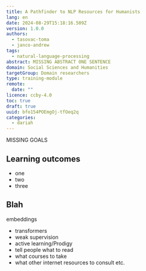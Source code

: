 ```yaml
---
title: A Pathfinder to NLP Resources for Humanists
lang: en
date: 2024-08-29T15:18:16.509Z
version: 1.0.0
authors:
  - tasovac-toma
  - janco-andrew
tags:
  - natural-language-processing
abstract: MISSING ABSTRACT ONE SENTENCE
domain: Social Sciences and Humanities
targetGroup: Domain researchers
type: training-module
remote:
  date: ""
licence: ccby-4.0
toc: true
draft: true
uuid: bfo154POEmgOj-tfOeq2q
categories:
  - dariah
---
```

MISSING GOALS

## Learning outcomes

- one
- two
- three

## Blah

embeddings
- transformers
- weak supervision
- active learning/Prodigy
- tell people what to read
- what courses to take
- what other internet resources to consult etc. 
